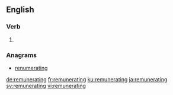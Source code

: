 ==English==

===Verb===
{{head|en|present participle}}

# {{present participle of|remunerate|lang=en|nocat=1}}

===Anagrams===
* [[renumerating#English|renumerating]]

[[de:remunerating]]
[[fr:remunerating]]
[[ku:remunerating]]
[[ja:remunerating]]
[[sv:remunerating]]
[[vi:remunerating]]